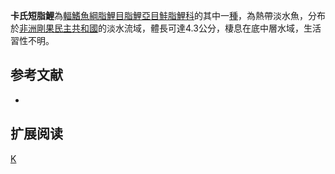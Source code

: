{{Speciesbox 
| genus = Brachypetersius
| species = cadwaladeri
| status = LC
| status_system = IUCN3.1
| authority =  [[Fowler|Fowler]], 1930
| synonyms = *''Petersius cadwaladeri''<br /><small>Fowler, 1930</small>
*''Hemigrammopetersius cadwaladeri''<br /><small>Fowler, 1930</small>
*''Phenacogrammus cadwaladeri''<br /><small>Fowler, 1930</small>
*''Micralestes massarti''<br /><small>Poll, 1945</small>
}}
'''卡氏短脂鯉'''為[[輻鰭魚綱|輻鰭魚綱]][[脂鯉目|脂鯉目]][[脂鯉亞目|脂鯉亞目]][[鮭脂鯉科|鮭脂鯉科]]的其中一[[種|種]]，為熱帶淡水魚，分布於[[非洲|非洲]][[剛果民主共和國|剛果民主共和國]]的淡水流域，體長可達4.3公分，棲息在底中層水域，生活習性不明。

==参考文献==
{{refbegin}}
*{{FishBase_species|genus=Brachypetersius|species=cadwaladeri |year=2014|month=1}}
{{refend}}

== 扩展阅读 ==
{{refbegin}}
{{wikispecies-inline|Brachypetersius cadwaladeri |卡氏短脂鯉}}
{{refend}}

{{Taxonbar|from=Q5495654}}

[[Category:短脂鯉屬|K]]


{{魚類小作品}}